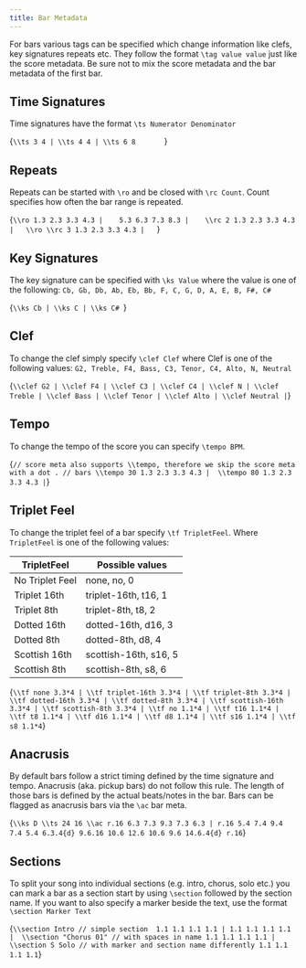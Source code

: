 ```yaml
---
title: Bar Metadata
---
```



For bars various tags can be specified which change information like
clefs, key signatures repeats etc. They follow the format 
`\tag value value` just like the score metadata. Be sure not to 
mix the score metadata and the bar metadata of the first bar.

## Time Signatures

Time signatures have the format `\ts Numerator Denominator`

<AlphaTexSample>{`
\\ts 3 4 | \\ts 4 4 | \\ts 6 8       
`}</AlphaTexSample>

## Repeats

Repeats can be started with `\ro` and 
be closed with `\rc Count`. Count specifies how often
the bar range is repeated. 

<AlphaTexSample>{`
\\ro 1.3 2.3 3.3 4.3 |   
5.3 6.3 7.3 8.3 |   
\\rc 2 1.3 2.3 3.3 4.3 |  
\\ro \\rc 3 1.3 2.3 3.3 4.3 |   
`}</AlphaTexSample>

## Key Signatures

The key signature can be specified with `\ks Value` where the value is one 
of the following: `Cb, Gb, Db, Ab, Eb, Bb, F, C, G, D, A, E, B, F#, C#`
						   
<AlphaTexSample>{`
\\ks Cb | \\ks C | \\ks C# 
`}</AlphaTexSample>

## Clef

To change the clef simply specify `\clef Clef` where Clef is one of the following
values: `G2, Treble, F4, Bass, C3, Tenor, C4, Alto, N, Neutral`
						   
<AlphaTexSample>{`
\\clef G2 | \\clef F4 | \\clef C3 | \\clef C4 | \\clef N |
\\clef Treble | \\clef Bass | \\clef Tenor | \\clef Alto | \\clef Neutral |
`}</AlphaTexSample>

## Tempo

To change the tempo of the score you can specify `\tempo BPM`.
						   
<AlphaTexSample>{`
// score meta also supports \\tempo, therefore we skip the score meta with a dot
.
// bars
\\tempo 30 1.3 2.3 3.3 4.3 | 
\\tempo 80 1.3 2.3 3.3 4.3 |
`}</AlphaTexSample>

## Triplet Feel

To change the triplet feel of a bar specify `\tf TripletFeel`. Where `TripletFeel` is one of the following values: 

| TripletFeel       | Possible values       |
|-------------------|-----------------------|
| No Triplet Feel   | none, no, 0           |
| Triplet 16th      | triplet-16th, t16, 1  |
| Triplet 8th       | triplet-8th, t8, 2    |
| Dotted 16th       | dotted-16th, d16, 3   |
| Dotted 8th        | dotted-8th, d8, 4     |
| Scottish 16th     | scottish-16th, s16, 5 |
| Scottish 8th      | scottish-8th, s8, 6   |
						   
<AlphaTexSample>{`
\\tf none 3.3*4 | \\tf triplet-16th 3.3*4 | \\tf triplet-8th 3.3*4 | \\tf dotted-16th 3.3*4 | \\tf dotted-8th 3.3*4 | \\tf scottish-16th 3.3*4 | \\tf scottish-8th 3.3*4 |
\\tf no 1.1*4 | \\tf t16 1.1*4 | \\tf t8 1.1*4 | \\tf d16 1.1*4 | \\tf d8 1.1*4 | \\tf s16 1.1*4 | \\tf s8 1.1*4
`}</AlphaTexSample>

## Anacrusis

By default bars follow a strict timing defined by the time signature and tempo. Anacrusis (aka. pickup bars) do not follow this rule. 
The length of those bars is defined by the actual beats/notes in the bar. Bars can be flagged as anacrusis bars via the `\ac` bar meta.
						   
<AlphaTexSample>{`
\\ks D \\ts 24 16 \\ac r.16 6.3 7.3 9.3 7.3 6.3 | r.16 5.4 7.4 9.4 7.4 5.4 6.3.4{d} 9.6.16 10.6 12.6 10.6 9.6 14.6.4{d} r.16
`}</AlphaTexSample>

## Sections

To split your song into individual sections (e.g. intro, chorus, solo etc.) you can mark a bar as a section start by using `\section` followed by the section name. If you want to also specify a marker beside the text, use the format `\section Marker Text`

<AlphaTexSample>{`
\\section Intro // simple section 
1.1 1.1 1.1 1.1 | 1.1 1.1 1.1 1.1 | 
\\section "Chorus 01" // with spaces in name
1.1 1.1 1.1 1.1 | 
\\section S Solo // with marker and section name differently
1.1 1.1 1.1 1.1
`}</AlphaTexSample>